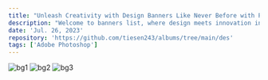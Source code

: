 ```yaml
---
title: "Unleash Creativity with Design Banners Like Never Before with Photoshop"
description: "Welcome to banners list, where design meets innovation in the realm of banner creation. This project, meticulously crafted using the powerhouse that is Adobe Photoshop, invites you to explore a world of limitless creativity and visual expression."
date: 'Jul. 26, 2023'
repository: 'https://github.com/tiesen243/albums/tree/main/des'
tags: ['Adobe Photoshop']
---
```


![bg1](https://raw.githubusercontent.com/tiesen243/albums/main/des/1.png)
![bg2](https://raw.githubusercontent.com/tiesen243/albums/main/des/2.png)
![bg3](https://raw.githubusercontent.com/tiesen243/albums/main/des/3.png)
